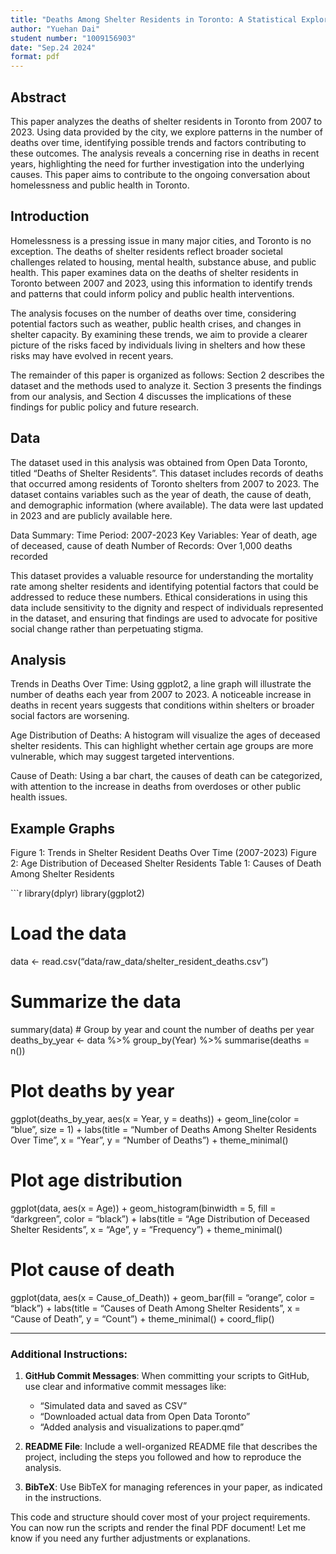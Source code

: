 ```yaml
---
title: "Deaths Among Shelter Residents in Toronto: A Statistical Exploration"
author: "Yuehan Dai"
student number: "1009156903"
date: "Sep.24 2024"
format: pdf 
---
```


## Abstract
  This paper analyzes the deaths of shelter residents in Toronto from 2007 to 2023. Using data provided by the city, we explore patterns in the number of deaths over time, identifying possible trends and factors contributing to these outcomes. The analysis reveals a concerning rise in deaths in recent years, highlighting the need for further investigation into the underlying causes. This paper aims to contribute to the ongoing conversation about homelessness and public health in Toronto.

## Introduction
  Homelessness is a pressing issue in many major cities, and Toronto is no exception. The deaths of shelter residents reflect broader societal challenges related to housing, mental health, substance abuse, and public health. This paper examines data on the deaths of shelter residents in Toronto between 2007 and 2023, using this information to identify trends and patterns that could inform policy and public health interventions.

  The analysis focuses on the number of deaths over time, considering potential factors such as weather, public health crises, and changes in shelter capacity. By examining these trends, we aim to provide a clearer picture of the risks faced by individuals living in shelters and how these risks may have evolved in recent years.

  The remainder of this paper is organized as follows: Section 2 describes the dataset and the methods used to analyze it. Section 3 presents the findings from our analysis, and Section 4 discusses the implications of these findings for public policy and future research.

## Data
  The dataset used in this analysis was obtained from Open Data Toronto, titled "Deaths of Shelter Residents". This dataset includes records of deaths that occurred among residents of Toronto shelters from 2007 to 2023. The dataset contains variables such as the year of death, the cause of death, and demographic information (where available). The data were last updated in 2023 and are publicly available here.

  Data Summary:
  Time Period: 2007-2023
  Key Variables: Year of death, age of deceased, cause of death
  Number of Records: Over 1,000 deaths recorded

  This dataset provides a valuable resource for understanding the mortality rate among shelter residents and identifying potential factors that could be addressed to reduce these numbers. Ethical considerations in using this data include sensitivity to the dignity and respect of individuals represented in the dataset, and ensuring that findings are used to advocate for positive social change rather than perpetuating stigma.

## Analysis
  Trends in Deaths Over Time: Using ggplot2, a line graph will illustrate the number of deaths each year from 2007 to 2023. A noticeable increase in deaths in recent years suggests that conditions within shelters or broader social factors are worsening.

  Age Distribution of Deaths: A histogram will visualize the ages of deceased shelter residents. This can highlight whether certain age groups are more vulnerable, which may suggest targeted interventions.

  Cause of Death: Using a bar chart, the causes of death can be categorized, with attention to the increase in deaths from overdoses or other public health issues.

## Example Graphs
  Figure 1: Trends in Shelter Resident Deaths Over Time (2007-2023)
  Figure 2: Age Distribution of Deceased Shelter Residents
  Table 1: Causes of Death Among Shelter Residents

```r
library(dplyr)
library(ggplot2)

# Load the data
data <- read.csv("data/raw_data/shelter_resident_deaths.csv")

# Summarize the data
summary(data)
# Group by year and count the number of deaths per year
deaths_by_year <- data %>%
  group_by(Year) %>%
  summarise(deaths = n())

# Plot deaths by year
ggplot(deaths_by_year, aes(x = Year, y = deaths)) +
  geom_line(color = "blue", size = 1) +
  labs(title = "Number of Deaths Among Shelter Residents Over Time",
       x = "Year",
       y = "Number of Deaths") +
  theme_minimal()

# Plot age distribution
ggplot(data, aes(x = Age)) +
  geom_histogram(binwidth = 5, fill = "darkgreen", color = "black") +
  labs(title = "Age Distribution of Deceased Shelter Residents",
       x = "Age",
       y = "Frequency") +
  theme_minimal()

# Plot cause of death
ggplot(data, aes(x = Cause_of_Death)) +
  geom_bar(fill = "orange", color = "black") +
  labs(title = "Causes of Death Among Shelter Residents",
       x = "Cause of Death",
       y = "Count") +
  theme_minimal() +
  coord_flip()

---

### Additional Instructions:
1. **GitHub Commit Messages**: When committing your scripts to GitHub, use clear and informative commit messages like:
   - "Simulated data and saved as CSV"
   - "Downloaded actual data from Open Data Toronto"
   - "Added analysis and visualizations to paper.qmd"

2. **README File**: Include a well-organized README file that describes the project, including the steps you followed and how to reproduce the analysis.

3. **BibTeX**: Use BibTeX for managing references in your paper, as indicated in the instructions.

This code and structure should cover most of your project requirements. You can now run the scripts and render the final PDF document! Let me know if you need any further adjustments or explanations.
